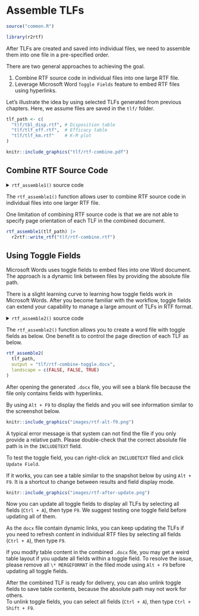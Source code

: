 # Assemble TLFs {#assemble}

```r
source("common.R")
```

```r
library(r2rtf)
```

After TLFs are created and saved into individual files, 
we need to assemble them into one file in a pre-specified order. 

There are two general approaches to achieving the goal. 

1. Combine RTF source code in individual files into one large RTF file. 
1. Leverage Microsoft Word `Toggle Fields` feature to embed RTF files using 
hyperlinks. 

Let's illustrate the idea by using selected TLFs generated from previous chapters. 
Here, we assume files are saved in the `tlf/` folder. 

```r
tlf_path <- c(
  "tlf/tbl_disp.rtf", # Disposition table
  "tlf/tlf_eff.rtf",  # Efficacy table
  "tlf/tlf_km.rtf"    # K-M plot
)
```

```r
knitr::include_graphics("tlf/rtf-combine.pdf")
```

## Combine RTF Source Code

<details>
<summary>`rtf_assemble1()` source code</summary>
```r
#' Assemble RTF files into one single RTF file
#'
#' @param path a vector of RTF file path
#'
#' @export
rtf_assemble1 <- function(path) {
  rtf <- lapply(path, readLines)

  n <- length(rtf)
  start <- c(1, rep(2, n - 1))
  end <- vapply(rtf, length, numeric(1))
  end[-n] <- end[-n] - 1

  for (i in 1:n) {
    rtf[[i]] <- rtf[[i]][start[i]:end[i]]
    if (i < n) rtf[[i]] <- c(rtf[[i]], r2rtf:::as_rtf_new_page())
  }
  rtf <- do.call(c, rtf)

  rtf
}
```
</details>

The `rtf_assemble1()` function allows user to combine RTF 
source code in individual files into one larger RTF file. 

::: {.rmdnote}
One limitation of combining RTF source code is that 
we are not able to specify page orientation of each TLF 
in the combined document. 
:::

```r
rtf_assemble1(tlf_path) |>
  r2rtf::write_rtf("tlf/rtf-combine.rtf")
```

## Using Toggle Fields

Microsoft Words uses toggle fields to embed files into one Word document. 
The approach is a dynamic link between files by providing the absolute file path. 

::: {.rmdnote}
There is a slight learning curve to learning how toggle fields work 
in Microsoft Words. 
After you become familiar with the workflow, 
toggle fields can extend your capability to manage a large amount of TLFs
in RTF format.
::: 

<details>
<summary>`rtf_assemble2()` source code</summary>
```r
#' Assemble RTF TLFs
#'
#' Add a set of RTF/TEXT fields into an rdocx object.
#'
#' @param input Character vector of file path.
#' @param output Character string to the output file path.
#' @param landscape Logical vector to determine whether to
#' display files as portrait or landscape.
#'
#' @export
rtf_assemble2 <- function(input, output, landscape = FALSE) {
  input <- normalizePath(input)

  if (!all(file.exists(input))) {
    warning("Some files do not exist")
  }

  field <- ifelse(grepl("/", input),
    paste0("INCLUDETEXT \"", gsub("/", "\\\\\\\\", input), "\""),
    paste0("INCLUDETEXT \"", gsub("\\", "\\\\", input, fixed = "TRUE"), "\"")
  )

  if (length(landscape) == 1) {
    landscape <- rep(landscape, length(field))
  }

  docx <- officer::read_docx()

  for (i in seq_along(input)) {
    docx <-
      docx %>%
      officer::body_add_fpar(
        officer::fpar(
          officer::ftext("Table "),
          officer::run_word_field("SEQ Table \\* ARABIC"),
          officer::run_linebreak(),
          officer::run_word_field(field[i]),
          officer::run_pagebreak()
        )
      )
    if (landscape[i]) {
      docx <- officer::body_end_section_landscape(docx)
    } else {
      docx <- officer::body_end_section_portrait(docx)
    }
  }

  print(docx, target = output)

  invisible(output)
}
```
</details>

The `rtf_assemble2()` function 
allows you to create a word file with toggle fields as below.
One benefit is to control the page direction of each TLF as below. 

```r
rtf_assemble2(
  tlf_path,
  output = "tlf/rtf-combine-toggle.docx",
  landscape = c(FALSE, FALSE, TRUE)
)
```

After opening the generated `.docx` file, 
you will see a blank file because the file only contains fields
with hyperlinks. 

By using `Alt + F9` to display the fields and you will 
see information similar to the screenshot below.

```r
knitr::include_graphics("images/rtf-alt-f9.png")
```

::: {.rmdnote}
A typical error message is that system can not find the file 
if you only provide a relative path. 
Please double-check that the correct absolute file path is in the `INCLUDETEXT` field. 
:::

To test the toggle field, you can right-click an `INCLUDETEXT` filed and 
click `Update Field`. 

If it works, you can see a table similar to the snapshot below
by using `Alt + F9`. 
It is a shortcut to change between results and field display mode. 

```r
knitr::include_graphics("images/rtf-after-update.png")
```

Now you can update all toggle fields to display all TLFs by 
selecting all fields (`Ctrl + A`), then type `F9`. 
We suggest testing one toggle field before updating all of them.

As the `docx` file contain dynamic links, 
you can keep updating the TLFs if you need to refresh content in 
individual RTF files by selecting all fields (`Ctrl + A`), then type `F9`. 

::: {.rmdnote}
If you modify table content in the combined `.docx` file, 
you may get a weird table layout if you update all fields within a toggle field. 
To resolve the issue, please remove all `\* MERGEFORMAT` in the filed mode using `Alt + F9` before updating all toggle fields.
::: 


After the combined TLF is ready for delivery, 
you can also unlink toggle fields to save table contents, 
because the absolute path may not work for others.  
To unlink toggle fields, you can select all fields (`Ctrl + A`), 
then type `Ctrl + Shift + F9`. 

